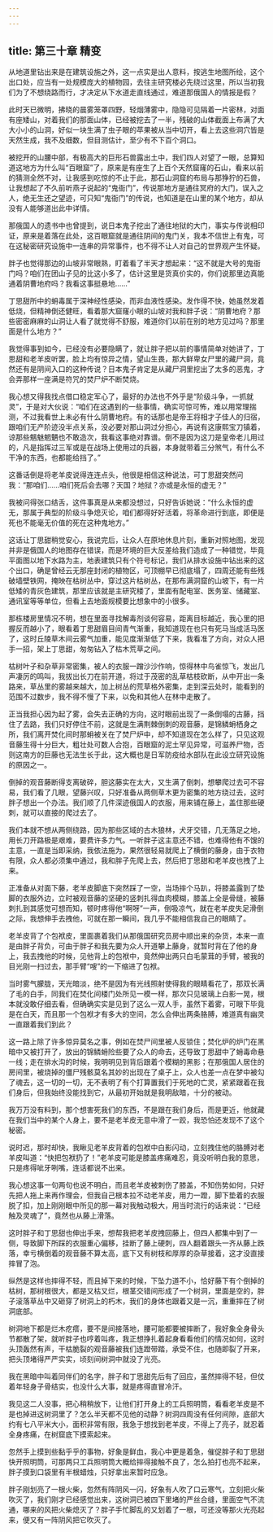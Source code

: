 ```yaml
---
---
---
```

title: 第三十章 精变
---




从地道里钻出来是在建筑设施之外，这一点实是出人意料，按逃生地图所绘，这个出口处，应当有一处规模庞大的植物园，去往主研究楼必先绕过这里，所以当初我们为了不想绕路而行，才决定从下水道走直线通过，难道那俄国人的情报是假？

此时天已微明，拂晓的晨雾笼罩四野，轻烟薄雾中，隐隐可见隔着一片密林，对面有座矮山，对着我们的那面山体，已经被挖去了一半，残破的山体截面上布满了大大小小的山洞，好似一块生满了虫子眼的苹果被从当中切开，看上去这些洞穴皆是天然生成，我不及细数，但目测估计，至少有不下百个洞口。

被挖开的山腰中部，有极高大的巨形石兽露出土中，我们四人对望了一眼，总算知道这地方为什么叫“百眼窟”了，原来是有座生了上百个天然窟窿的石山，看来以前的猜测全然不对，让我感到吃惊的不止于此，那石山洞窟的布局与那狰狞的石兽，让我想起了不久前听燕子说起的“鬼衙门”，传说那地方是通往冥府的大门，误入之人，绝无生还之望迹，可只知“鬼衙门”的传说，也知道是在山里的某个地方，却从没有人能够道出此中详情。

那俄国人的遗书中也曾提到，说日本鬼子挖出了通往地狱的大门，事实与传说相印证，原来是着落在此处，这百眼窟就是通往阴间的鬼门关，我本不信世上有鬼，可在这秘密研究设施中一连串的异常事件，也不得不让人对自己的世界观产生怀疑。

胖子也觉得那边的山坡非常眼熟，盯着看了半天才想起来：“这不就是大号的鬼衙门吗？咱们在团山子见的比这小多了，估计这里是货真价实的，你们说那里边真能通着阴曹地府吗？我看这事挺悬地……”

丁思甜所中的蚦毒属于深神经性感染，而非血液性感染。发作得不快，她虽然发着低烧，但精神倒还健旺，看着那大窟窿小眼的山坡对我和胖子说：“阴曹地府？那些密密麻麻的山洞让人看了就觉得不舒服，难道你们以前在别的地方见过吗？那里面是什么地方？”

我觉得事到如今，已经没有必要隐瞒了，就让胖子把以前的事情简单对她讲了，丁思甜和老羊皮听罢，脸上均有惊异之情，望山生畏，那大鲜卑女尸里的藏尸洞，竟然还有是阴间入口的这种传说？日本鬼子肯定是从藏尸洞里挖出了太多的恶鬼，才会弄那样一座满是符咒的焚尸炉不断焚烧。

我心想又得我找点借口稳定军心了，最好的办法也不外乎是“阶级斗争，一抓就灵”，于是对大伙说：“咱们在这遇到的一些事情，确实可惊可怖，难以用常理揣测，不过我看世上未必有什么阴曹地府。有的话那也是帝王将相才子佳人的归宿，跟咱们无产阶迹没半点关系，没必要对那山洞过分担心，再说有这康熙宝刀镇着，谅那些魑魅魍魉也不敢造次，我看这事绝对靠谱。倒不是因为这刀是皇帝老儿用过的，凡是指挥过三军或是在战场上使用过的兵器，本身就带着三分煞气，有什么不干净的东西，也都能给挡了。”

这番话倒是将老羊皮说得连连点头，他很是相信这种说法，可丁思甜突然问我：“那咱们……咱们死后会去哪？天国？地狱？亦或是永恒的虚无？”

我被问得张口结舌，这件事真是从来都没想过，只好告诉她说：“什么永恒的虚无，那属于典型的阶级斗争熄灭论，咱们都得好好活着，将革命进行到底，即便是死也不能毫无价值的死在这种鬼地方。”

这话让丁思甜稍觉安心，我说完后，让众人在原地休息片刻，重新对照地图，发现并非是俄国人的地图存在错误，而是环境的巨大反差给我们造成了一种错觉，毕竟平面图以地下水路为主，地表建筑只有个符号标记，我们从排水设施中钻出来的这个出口，确是曾经云无那座封闭的植物区，可顶棚早已彻底塌了，四周还能有些残破墙壁铁网，掩映在枯树丛中，穿过这片枯树丛，在那布满洞窟的山坡下，有一片低矮的青灰色建筑，那里应该就是主研究楼了，里面有配电室、医务室、储藏室、通讯室等等单位，但看上去地面规模要比想象中的小很多。

那栋楼房里情况不明，想在里面寻找解毒剂谈何容易，距离目标越近，我心里的把握反而越小了，眼看着丁思甜眉目间青气渐重，我知道现在也只有死马当成活马医了，这时丘陵草木间云雾气加重，能见度渐渐低了下来，我看准了方向，对众人把手一招，架上丁思甜，匆匆钻入了枯木荒草之间。

枯树叶子和杂草非常密集，被人的衣服一蹭沙沙作响，惊得林中鸟雀惊飞，发出几声凄厉的鸣叫，我拔出长刀在前开道，将过于茂密的乱草枯枝砍断，从中开出一条路来，草丛里的雾越来越大，加上树丛的荒草格外密集，走到深云处时，能看到的范围不过数步，我不得不慢了下来，以免和其他人在林中走散了。

正当我担心因为起了雾，会失去正确的方向，这时眼前出现了一条倒塌的古藤，挡住了去路，我们只好停住不前，这就是生满荆棘倒刺的观音藤，是锦鳞蚦栖身之所，我们离开焚化间时那蚦被关在了焚尸炉中，却不知道现在怎么样了，只见这观音藤生得十分巨大，粗壮处可数人合抱，百眼窟的泥土罕见异常，可滋养尸物，否则这南方的巨藤也无法生长于此，这大概也是日军防疫给水部队在此设立研究设施的原因之一。

倒掉的观音藤断得支离破碎，胆这藤实在太大，又生满了倒刺，想攀爬过去可不容易，我们看了几眼，望藤兴叹，只好准备从两侧草木更为密集的地方绕过去，这时胖子想出一个办法。我们顺了几件深迹俄国人的衣服，用来铺在藤上，盖住那些硬刺，就可以直接的爬过去了。

我们本就不想从两侧绕路，因为那些区域的古木狼林，犬牙交错，几无落足之地，用长刀开路极是艰难，要费许多力气。一听胖子这主意还不错，也难得他有不馊的主意，一直是当即采纳，我依法施为，果然很轻易就爬上了横倒的藤身，由于衣物有限，众人都必须集中通过，我和胖子先爬上去，然后把丁思甜和老羊皮也拽了上来。

正准备从对面下藤，老羊皮脚底下突然踩了一空，当场摔个马趴，将膝盖露到了垫脚的衣服外边，立时被观音藤的坚硬的竖刺扎得血肉模糊，膝盖上全是骨缝，被藤刺扎到其感觉可想而知，顿时疼得他“啊呀”一声，倒吸凉气，就在老羊皮失足滑倒之际，我想伸手去拽他，可就在那一瞬间，我几乎不能相信我自己的眼睛了。

老羊皮背了个包袱皮，里面裹着我们从那俄国研究员房中顺出来的杂货，本来一直是由胖子背负，可由于胖子和我先要为众人开道攀上藤身，就暂时背在了他的身上，我去拽他的时候，见他背上的包袱中，竟然伸出两只白毛蒙茸的手臂，被我的目光刚一扫过去，那手臂“嗖”的一下缩进了包袱。

当时雾气朦胧，天光暗淡，绝不是因为有光线照射使得我的眼睛看花了，那双长满了毛的白手，同我们在焚化间楼门处所见一模一样，那次只见玻璃上白影一晃，根本就没敢仔细去看，但确确实实是见到了这么一双人手，虽然下着雾，可眼下毕竟是在白天，而且那一个包袱才有多大的空间，怎么会伸出两条胳膊，难道真有幽灵一直跟着我们到此？

这一路上除了许多惊异莫名之事，例如在焚尸间里被人反锁住；焚化炉的炉门在黑暗中又被打开了，放出的锦鳞蚦险些要了众人的命去，还导致丁思甜中了蚦毒命悬一线；走在排水沟的时候，我明明见到背后跟着个模糊的黑影；在那俄国人居住的房间里，被烧掉的僵尸残骸莫名其妙的出现在了桌子上，众人也差一点在梦中被勾了魂去，这一切的一切，无不表明了有个打算置我们于死地的亡灵，紧紧跟着在我们身后，但我始终没能找到它，从最初开始就是我明敌暗，十分的被动。

我万万没有料到，那个想害死我们的东西，不是跟在我们身后，而是更近，他就藏在我们当中的某个人身上，要不是老羊皮无意中滑了一跤，我恐怕还发现不了这个秘密。

说时迟，那时却快，我瞅见老羊皮背着的包袱中白影闪动，立刻拽住他的胳膊对老羊皮叫道：“快把包袱扔了！”老羊皮可能是膝盖疼痛难忍，竟没听明白我的意思，只是疼得呲牙咧嘴，连话都说不出来。

我心想这事一句两句也说不明白，而且老羊皮被刺伤了膝盖，不知伤势如何，只好先把人拖上来再作理会，但我自己根本拉不动老羊皮，用力一蹬，脚下垫着的衣服脱了扣，加上刚刚眼中所见的那一幕对我触动极大，用当时流行的话来说：“已经触及灵魂了”，竟然也从藤上滑落。

这时胖子和丁思甜也伸出手来，想帮我把老羊皮拽回藤上，但四人都集中到了一侧，导致脚下所踩的衣服重心偏移，挂断了藤上硬刺，四人翻着跟头一齐从藤上跌落，幸亏横倒着的观音藤不算太高，底下又有树枝和厚厚的杂草接着，这才没直接摔冒了泡。

纵然是这样也摔得不轻，而且掉下来的时候，下坠力道不小，恰好藤下有个倒掉的枯树，那树根很大，都是又枯又烂，根茎交错间形成了一个树洞，里面是空的，胖子滚落草丛中又砸穿了树洞上的朽木，我们的身体也跟着又是一沉，重重摔在了树洞底部。

树洞地下都是烂木疙瘩，要不是间接落地，腰可能都要被摔断了，我好象全身骨头节都散了架，就听胖子也哼着叫疼，我正想挣扎着起身看看他们的情况如何，这时头顶轰然有声，干枯脆裂的观音藤被我们连蹬带踏，承受不住，也随即裂了开来，把头顶堵得严严实实，顷刻间树洞中就没了光亮。

我在黑暗中叫着同伴们的名字，胖子和丁思甜先后有了回应，虽然摔得不轻，但仗着年轻身子骨结实，也没什么大事，就是疼得直冒冷汗。

我见这二人没事，把心稍稍放下，让他们打开身上的工兵照明筒，看看老羊皮是不是也掉进这树洞里了？怎么半天都不见他的动静？树洞四周没有任何间隙，底部大约有七八平米大小，面积非常有限，我急于想找到老羊皮，不得上了亮子，就忍着全身疼痛，在树窟底下摸索起来。

忽然手上摸到些黏乎乎的事物，好象是鲜血，我心中更是着急，催促胖子和丁思甜快开照明筒，可那两只工兵照明筒大概给摔得接触不良了，怎么拍打也亮不起来，胖子摸到口袋里有半根蜡烛，只好拿出来暂时应急。

胖子刚划亮了一根火柴，忽然有阵阴风一闪，好象有人吹了口云寒气，立刻把火柴吹灭了，我们刚才已经感觉出来，这树洞已被四下里堵的严丝合缝，里面空气不流通，哪来的风把火柴熄灭了？胖子手忙脚乱的又划着了一根，可还没等那火光亮起来，便又有一阵阴风把它吹灭了。